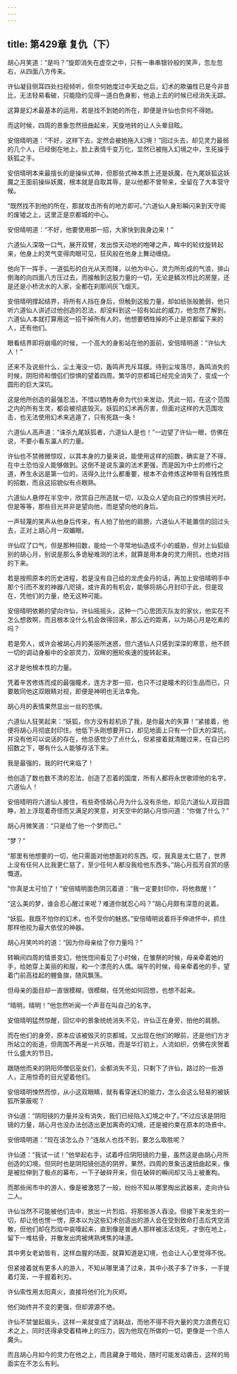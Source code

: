 ```yaml
---
---
---
```

title: 第429章 复仇（下）
---





胡心月笑道：“是吗？”旋即消失在虚空之中，只有一串串银铃般的笑声，忽左忽右，从四面八方传来。

许仙凝目侧耳四处扫视倾听，但奈何她度过中天劫之后，幻术的欺骗性已是今非昔比，无法轻易看破，只能隐约见得一道白色身影，他追上去的时候已经消失无踪。

这算是幻术最基本的运用，若是找不到她的所在，即便是许仙也奈何不得她。

而这时候，四周的景象忽然扭曲起来，天旋地转的让人头晕目眩。

安倍晴明道：“不好，这样下去，定然会被她拖入幻境！”回过头去，却见灵力最弱的几个人，已经倒在地上，脸上表情千变万化，显然已被拖入幻境之中，生死操于妖狐之手。

安倍晴明本来最擅长的是操纵式神，但那些式神本质上还是妖魔，在九尾妖狐这妖魔之王面前操纵妖魔，根本就是自取其辱，是以他都不曾带来，全留在了大本营守候。

“既然找不到他的所在，那就攻击所有的地方即可。”六道仙人身形瞬闪来到天守阁的废墟之上，这里正是京都城的中心。

安倍晴明道：“不好，他要使用那一招，大家快到我身边来！”

六道仙人深吸一口气，展开双臂，发出惊天动地的咆哮之声，眸中的轮纹旋转起来，他身上的灵气变得肉眼可见，狂风般在他身上舞动缠绕。

他向下一挥手，一道弧形的白光从天而降，以他为中心，灵力所形成的气浪，排山倒海的向四面八方压过去，而接触到这股力量的一切，无论是鳞次栉比的房屋，还是还是小桥流水的人家，全都在刹那间灰飞烟灭。

安倍晴明撑起结界，将所有人挡在身后，但触到这股力量，却如纸张般脆弱，他只听六道仙人讲述过他创造的忍法，却没料到这一招有如此的威力，他忽然了解到，六道仙人本就打算用这一招干掉所有人的，他想要牺牲掉的不止是京都留下来的人，还有他们。

眼看结界即将崩塌的时候，一个高大的身影站在他的面前，安倍晴明道：“许仙大人！”

还来不及说些什么，尘土淹没一切，轰鸣声充斥耳膜。待到尘埃落尽，轰鸣消失的时候，阴阳师和僧侣们惊惧的望着四周。繁华的京都城已经完全消失了，变成一个圆形的巨大深坑。

这是他所创造的最强忍法，不惜以牺牲寿命为代价来发动，凭此一招，在这个范围之内的所有生灵，都会被彻底毁灭。妖狐的幻术再厉害，但面对这样的大范围攻击，也无法使用幻术来逃遁了，只有死路一条！

六道仙人高声道：“诛杀九尾妖狐者，六道仙人是也！”一边望了许仙一眼，仿佛在说，不要小看东瀛人的力量。

许仙也不禁微微惊叹，以其本身的力量来说，能使用这样的招数，确实是了不得，在中土恐怕没人能够做到。这倒不是说东瀛的法术更强，而是因为中土的修行之道，养生永远是第一位的，活得久比什么都重要，根本不会修炼这种带有自残性质的招数，而且这招貌似有点眼熟。

六道仙人悬停在半空中，欣赏自己所造就一切，以及众人望向自己的惊惧目光时。但是等等，那些目光并非是望向他，而是望向他的身后。

一声轻蔑的笑声从他身后传来，有人拍了拍他的肩膀，六道仙人不能置信的回过头去，正对上胡心月一双媚眼。

许仙叹了口气，但是那种招数，能给一个寻常地仙造成不小的威胁，但对上仙狐级别的胡心月，别说是那么多诡秘难测的法术，就算是用本身的灵力用抗，也绝对挡的下来。

若是按照原本的历史进程，若是没有自己给的龙虎金丹的话，再加上安倍晴明手中那个引而不发的神器八咫镜，或许真的有机会，能够将胡心月封印于此，但是现在，凭他们的力量，绝无这种可能。

安倍晴明依赖的望向许仙，许仙摇摇头，这种一门心思团灭队友的家伙，他实在不怎么想救啊，而且根本没什么机会救得回来，那么近的距离，以为胡心月是吃素的吗？

若是旁人，或许会被胡心月的美丽所迷惑，但六道仙人只感到深深的寒意，他不顾一切的调动身躯中的全部灵力，双眸的圈轮疾速的旋转起来。

这才是他根本性的力量。

凭着辛苦修炼而成的最强瞳术，连方才那一招，也只不过是瞳术的衍生品而已，只要敢同他这双眼睛对视，即便是神明也无法幸免。

胡心月的表情果然显出一丝的恐惧。

六道仙人狂笑起来：“妖狐，你方没有趁机杀了我，是你最大的失算！”紧接着，他便将胡心月彻底封印住。他低下头刚想要开口，却见地面上只有一个巨大的深坑，并没有他可以说话的存在，他总感觉少了点什么，但紧接着就清醒过来，在自己的招数之下，哪有什么人能够存活下来。

我是最强的，我的时代来临了！

他创造了数也数不清的忍法，创造了忍着的国度，所有人都将永世歌颂他的名字，六道仙人！

安倍晴明将六道仙人接住，有些奇怪胡心月为什么没有杀他，却见六道仙人双目圆睁，脸上浮现着奇怪而又满足的笑意，对天空中的胡心月惊问道：“你做了什么？”

胡心月微笑道：“只是给了他一个梦而已。”

“梦？”

“那里有他想要的一切，他只需面对他想面对的东西。哎，我真是太仁慈了，世界上没有任何人比我更仁慈了，至少任何人都没我给他东西多。”胡心月孤芳自赏的感慨道。

“你真是太可怕了！”安倍晴明面色阴沉着道：“我一定要封印你，将他救醒！”

“这么美的梦，谁会忍心醒过来呢？难道你就忍心吗？”胡心月颇有深意的说着。

“妖狐，我既不怕你的幻术，也不受你的魅惑。”安倍晴明说着将手伸进怀中，抓住那样他视为最大依仗的神器。

胡心月笑吟吟的道：“因为你母亲给了你力量吗？”

转瞬间四周的情景变幻，他恍惚间看见了小时候，在雏祭的时候，母亲牵着她的手，给她穿上美丽的和服，和一个漂亮的人偶。端午的时候，母亲牵着他的手，望着门前高挂起的鲤鱼旗，随风飘荡。

但母亲的面目却一直很模糊，很模糊，任凭他如何回想，也想不起来。

“晴明，晴明！”他忽然听闻一个声音在叫自己的名字。

安倍晴明猛然惊醒，回忆中的景象统统消失不见，许仙正在身旁，拍他的肩膀。

而在他们的身旁，原本应该被毁灭的京都城，又出现在他们的眼前，还是他们方才所站立的街道，但周围不再是一片灰暗，而是华灯初上，人流如织，仿佛在庆贺着什么盛大的节日。

跟随他而来的阴阳师僧侣巫女们，全都消失不见，只剩下了许仙，路过的一些游人，正用惊奇的目光望着他们。

安倍晴明悚然而惊，从小这双眼睛，就有看穿迷幻的能力，怎么会这么轻易的被妖狐所蒙蔽呢？

许仙道：“阴阳镜的力量并没有消失，我们已经陷入幻境之中了。”不过应该是阴阳镜的力量，胡心月也没办法创造出更加离奇的幻境，还是被约束在原本的场景中。

安倍晴明道：“现在该怎么办？”连敌人也找不到，要怎么取胜呢？

许仙道：“我试一试！”他举起右手，试着呼应阴阳镜的力量，虽然这是由胡心月所创造的幻境，但同时也是阴阳镜创造的阴界，果然，四周的景象迅速扭曲起来，像是被拉伸到了极点的幕布，一下子破碎开来，但在破碎的瞬间却又马上被重构。

而那些闹市中的游人，像是被激怒了一般，纷纷不知从哪里掏出武器来，走向许仙二人。

许仙当然不可能被他们击中，放出一片烈焰，将那些游人吞没。但接下来发生的一切，却让他也愣一愣，原本以为这些幻术创造出的游人会在受到致命打击后凭空消散，但他们却在烈焰中哀嚎起来，直到像是普通人那样被活活烧死，才倒在地上，留下一堆枯骨，并散发出肉被烤熟烤焦的味道。

其中男女老幼皆有，这样血腥的场面，就算知道是幻境，也会让人心里觉得不悦。

但紧接着就有更多人的游人，不知从哪里涌了过来，其中小孩子多了许多，一手提着灯笼，一手握着利刃。

许仙索性用太阳真火，直接将他们化为灰烬。

他们始终并不变的更强，但却源源不绝。

许仙不禁皱起眉头，这样一来就变成了消耗战，而他不得不将大量的灵力浪费在幻术之上，同时还得承受着精神上的压力，因为他现在所做的一切，更像是一个杀人魔头。

而且胡心月如今的灵力在他之上，而且藏身于暗处，随时可能发动袭击，这样的局面实在不怎么有利。